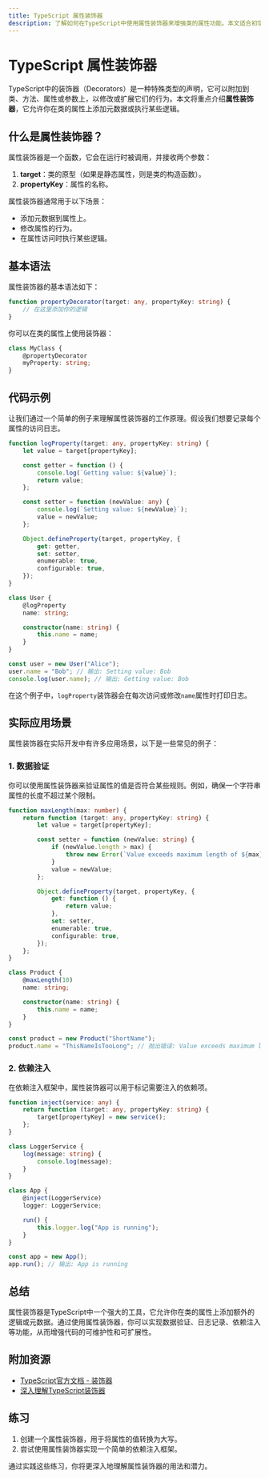```yaml
---
title: TypeScript 属性装饰器
description: 了解如何在TypeScript中使用属性装饰器来增强类的属性功能。本文适合初学者，包含详细的解释、代码示例和实际应用场景。
---
```


# TypeScript 属性装饰器

TypeScript中的装饰器（Decorators）是一种特殊类型的声明，它可以附加到类、方法、属性或参数上，以修改或扩展它们的行为。本文将重点介绍**属性装饰器**，它允许你在类的属性上添加元数据或执行某些逻辑。

## 什么是属性装饰器？

属性装饰器是一个函数，它会在运行时被调用，并接收两个参数：

1. **target**：类的原型（如果是静态属性，则是类的构造函数）。
2. **propertyKey**：属性的名称。

属性装饰器通常用于以下场景：
- 添加元数据到属性上。
- 修改属性的行为。
- 在属性访问时执行某些逻辑。

## 基本语法

属性装饰器的基本语法如下：

```typescript
function propertyDecorator(target: any, propertyKey: string) {
    // 在这里添加你的逻辑
}
```

你可以在类的属性上使用装饰器：

```typescript
class MyClass {
    @propertyDecorator
    myProperty: string;
}
```

## 代码示例

让我们通过一个简单的例子来理解属性装饰器的工作原理。假设我们想要记录每个属性的访问日志。

```typescript
function logProperty(target: any, propertyKey: string) {
    let value = target[propertyKey];

    const getter = function () {
        console.log(`Getting value: ${value}`);
        return value;
    };

    const setter = function (newValue: any) {
        console.log(`Setting value: ${newValue}`);
        value = newValue;
    };

    Object.defineProperty(target, propertyKey, {
        get: getter,
        set: setter,
        enumerable: true,
        configurable: true,
    });
}

class User {
    @logProperty
    name: string;

    constructor(name: string) {
        this.name = name;
    }
}

const user = new User("Alice");
user.name = "Bob"; // 输出: Setting value: Bob
console.log(user.name); // 输出: Getting value: Bob
```

在这个例子中，`logProperty`装饰器会在每次访问或修改`name`属性时打印日志。

## 实际应用场景

属性装饰器在实际开发中有许多应用场景，以下是一些常见的例子：

### 1. 数据验证

你可以使用属性装饰器来验证属性的值是否符合某些规则。例如，确保一个字符串属性的长度不超过某个限制。

```typescript
function maxLength(max: number) {
    return function (target: any, propertyKey: string) {
        let value = target[propertyKey];

        const setter = function (newValue: string) {
            if (newValue.length > max) {
                throw new Error(`Value exceeds maximum length of ${max}`);
            }
            value = newValue;
        };

        Object.defineProperty(target, propertyKey, {
            get: function () {
                return value;
            },
            set: setter,
            enumerable: true,
            configurable: true,
        });
    };
}

class Product {
    @maxLength(10)
    name: string;

    constructor(name: string) {
        this.name = name;
    }
}

const product = new Product("ShortName");
product.name = "ThisNameIsTooLong"; // 抛出错误: Value exceeds maximum length of 10
```

### 2. 依赖注入

在依赖注入框架中，属性装饰器可以用于标记需要注入的依赖项。

```typescript
function inject(service: any) {
    return function (target: any, propertyKey: string) {
        target[propertyKey] = new service();
    };
}

class LoggerService {
    log(message: string) {
        console.log(message);
    }
}

class App {
    @inject(LoggerService)
    logger: LoggerService;

    run() {
        this.logger.log("App is running");
    }
}

const app = new App();
app.run(); // 输出: App is running
```

## 总结

属性装饰器是TypeScript中一个强大的工具，它允许你在类的属性上添加额外的逻辑或元数据。通过使用属性装饰器，你可以实现数据验证、日志记录、依赖注入等功能，从而增强代码的可维护性和可扩展性。

## 附加资源

- [TypeScript官方文档 - 装饰器](https://www.typescriptlang.org/docs/handbook/decorators.html)
- [深入理解TypeScript装饰器](https://medium.com/google-developers/exploring-es7-decorators-76ecb65fb841)

## 练习

1. 创建一个属性装饰器，用于将属性的值转换为大写。
2. 尝试使用属性装饰器实现一个简单的依赖注入框架。

通过实践这些练习，你将更深入地理解属性装饰器的用法和潜力。